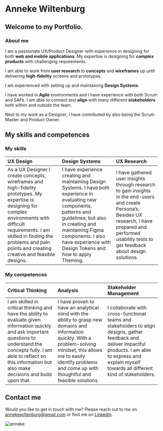 # Anneke Wiltenburg

## Welcome to my Portfolio.

### About me 
I am a passionate UX/Product Designer with experience in designing for both **web and mobile applications**. My expertise
 is designing for **complex products** with challenging requirements.

 I am able to work from **user research** to **concepts** and **wireframes** up until delivering **high-fidelity** screens and
 prototypes.

 I am experienced with setting up and maintaining **Design Systems**.

 I have worked in **Agile** environments and I have experience with both Scrum and SAFe. I am able to connect and **align**
 with many different **stakeholders** both within and outside the team.

 Next to my work as a Designer, I have contributed by also being the Scrum Master and Product Owner.

## My skills and competences

 ### My skills
 |UX Design|Design Systems|UX Research|
 |:--------------------------------|:-------|:-------|
 |As a UX Designer I create concepts, wireframes and high-fidelity prototypes. My expertise is designing for complex environments with difficult requirements. I am skilled in finding the problems and pain points and creating creative and feasible designs. |I have experience creating and maintaining Design Systems. I have both experience in evaluating new components, patterns and guidelines; but also in creating and maintaining Figma components. I also have experience with Design Tokens and how to apply Theming. |I have gathered user insights through research to gain insights in the end-users and create Persona’s. Besides UX research, I have prepared and performed usability tests to get feedback about design solutions. |


### My competences
|Critical Thinking|Analysis|Stakeholder Management|
 |:--------------------------------|:-------|:-------|
 |I am skilled in critical thinking and have the ability to evaluate given information quickly and ask important questions to understand the concepts fully. I am able to reflect on this information but also make decisions and build upon that.|I have proven to have an analytical mind with the ability to grasp new domains and information quickly. With a problem-solving mindset, this allows me to easily identify problems and come up with thoughtful and feasible solutions.|I collaborate with cross-functional teams and stakeholders to align designs, gather feedback and deliver impactful products. I am able to express and explain myself towards all different kind of stakeholders. |



## Contact me
Would you like to get in touch with me? Please reach out to me on annekewiltenburg@gmail.com or find me on
[LinkedIn](https://www.linkedin.com/in/anneke-wiltenburg-892168116/).

 ![anneke](./anneke.png "text on mouseover")



